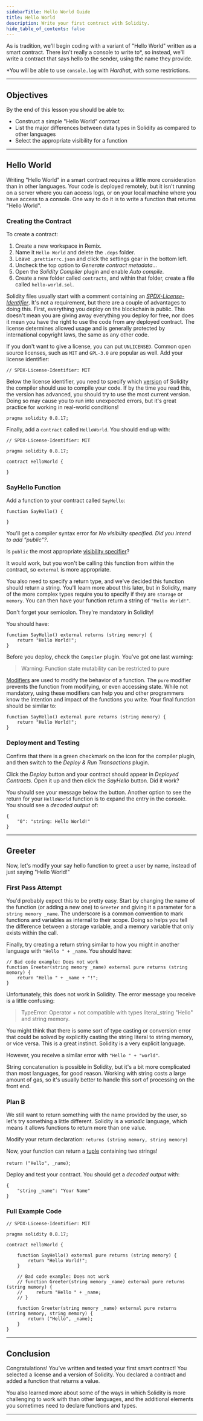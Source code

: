 ```yaml
---
sidebarTitle: Hello World Guide
title: Hello World
description: Write your first contract with Solidity.
hide_table_of_contents: false
---
```


As is tradition, we'll begin coding with a variant of "Hello World" written as a smart contract. There isn't really a console to write to\*, so instead, we'll write a contract that says hello to the sender, using the name they provide.

\*You will be able to use `console.log` with _Hardhat_, with some restrictions.

---

## Objectives

By the end of this lesson you should be able to:

- Construct a simple "Hello World" contract
- List the major differences between data types in Solidity as compared to other languages
- Select the appropriate visibility for a function

---

## Hello World

Writing "Hello World" in a smart contract requires a little more consideration than in other languages. Your code is deployed remotely, but it isn't running on a server where you can access logs, or on your local machine where you have access to a console. One way to do it is to write a function that returns "Hello World".

### Creating the Contract

To create a contract:

1. Create a new workspace in Remix.
2. Name it `Hello World` and delete the `.deps` folder.
3. Leave `.prettierrc.json` and click the settings gear in the bottom left.
4. Uncheck the top option to _Generate contract metadata..._
5. Open the _Solidity Compiler_ plugin and enable _Auto compile_.
6. Create a new folder called `contracts`, and within that folder, create a file called `hello-world.sol`.

Solidity files usually start with a comment containing an [_SPDX-License-Identifier_]. It's not a requirement, but there are a couple of advantages to doing this. First, everything you deploy on the blockchain is public. This doesn't mean you are giving away everything you deploy for free, nor does it mean you have the right to use the code from any deployed contract. The license determines allowed usage and is generally protected by international copyright laws, the same as any other code.

If you don't want to give a license, you can put `UNLICENSED`. Common open source licenses, such as `MIT` and `GPL-3.0` are popular as well. Add your license identifier:

```Solidity
// SPDX-License-Identifier: MIT
```

Below the license identifier, you need to specify which [version] of Solidity the compiler should use to compile your code. If by the time you read this, the version has advanced, you should try to use the most current version. Doing so may cause you to run into unexpected errors, but it's great practice for working in real-world conditions!

```Solidity
pragma solidity 0.8.17;
```

Finally, add a `contract` called `HelloWorld`. You should end up with:

```Solidity
// SPDX-License-Identifier: MIT

pragma solidity 0.8.17;

contract HelloWorld {

}
```

### SayHello Function

Add a function to your contract called `SayHello`:

```Solidity
function SayHello() {

}
```

You'll get a compiler syntax error for _No visibility specified. Did you intend to add "public"?_.

Is `public` the most appropriate [visibility specifier]?

It would work, but you won't be calling this function from within the contract, so `external` is more appropriate.

You also need to specify a return type, and we've decided this function should return a string. You'll learn more about this later, but in Solidity, many of the more complex types require you to specify if they are `storage` or `memory`. You can then have your function return a string of `"Hello World!"`.

Don't forget your semicolon. They're mandatory in Solidity!

You should have:

```Solidity
function SayHello() external returns (string memory) {
    return "Hello World!";
}
```

Before you deploy, check the `Compiler` plugin. You've got one last warning:

> Warning: Function state mutability can be restricted to pure

[Modifiers] are used to modify the behavior of a function. The `pure` modifier prevents the function from modifying, or even accessing state. While not mandatory, using these modifiers can help you and other programmers know the intention and impact of the functions you write. Your final function should be similar to:

```Solidity
function SayHello() external pure returns (string memory) {
    return "Hello World!";
}
```

### Deployment and Testing

Confirm that there is a green checkmark on the icon for the compiler plugin, and then switch to the _Deploy & Run Transactions_ plugin.

Click the _Deploy_ button and your contract should appear in _Deployed Contracts_. Open it up and then click the _SayHello_ button. Did it work?

You should see your message below the button. Another option to see the return for your `HelloWorld` function is to expand the entry in the console. You should see a _decoded output_ of:

```text
{
	"0": "string: Hello World!"
}
```

---

## Greeter

Now, let's modify your say hello function to greet a user by name, instead of just saying "Hello World!"

### First Pass Attempt

You'd probably expect this to be pretty easy. Start by changing the name of the function (or adding a new one) to `Greeter` and giving it a parameter for a `string memory _name`. The underscore is a common convention to mark functions and variables as internal to their scope. Doing so helps you tell the difference between a storage variable, and a memory variable that only exists within the call.

Finally, try creating a return string similar to how you might in another language with `"Hello " + _name`. You should have:

```Solidity
// Bad code example: Does not work
function Greeter(string memory _name) external pure returns (string memory) {
    return "Hello " + _name + "!";
}
```

Unfortunately, this does not work in Solidity. The error message you receive is a little confusing:

> TypeError: Operator + not compatible with types literal_string "Hello" and string memory.

You might think that there is some sort of type casting or conversion error that could be solved by explicitly casting the string literal to string memory, or vice versa. This is a great instinct. Solidity is a very explicit language.

However, you receive a similar error with `"Hello " + "world"`.

String concatenation is possible in Solidity, but it's a bit more complicated than most languages, for good reason. Working with string costs a large amount of gas, so it's usually better to handle this sort of processing on the front end.

### Plan B

We still want to return something with the name provided by the user, so let's try something a little different. Solidity is a _variadic_ language, which means it allows functions to return more than one value.

Modify your return declaration: `returns (string memory, string memory)`

Now, your function can return a [tuple] containing two strings!

`return ("Hello", _name)`;

Deploy and test your contract. You should get a _decoded output_ with:

```text
{
	"string _name": "Your Name"
}
```

### Full Example Code

```solidity
// SPDX-License-Identifier: MIT

pragma solidity 0.8.17;

contract HelloWorld {

    function SayHello() external pure returns (string memory) {
        return "Hello World!";
    }

    // Bad code example: Does not work
    // function Greeter(string memory _name) external pure returns (string memory) {
    //     return "Hello " + _name;
    // }

    function Greeter(string memory _name) external pure returns (string memory, string memory) {
        return ("Hello", _name);
    }
}
```

---

## Conclusion

Congratulations! You've written and tested your first smart contract! You selected a license and a version of Solidity. You declared a contract and added a function that returns a value.

You also learned more about some of the ways in which Solidity is more challenging to work with than other languages, and the additional elements you sometimes need to declare functions and types.

---


[_SPDX-License-Identifier_]: https://spdx.org/licenses/
[version]: https://docs.soliditylang.org/en/v0.8.17/layout-of-source-files.html?#version-pragma
[visibility specifier]: https://docs.soliditylang.org/en/v0.8.17/cheatsheet.html?#function-visibility-specifiers
[modifiers]: https://docs.soliditylang.org/en/v0.8.17/cheatsheet.html?#modifiers
[tuple]: https://en.wikipedia.org/wiki/Tuple


<PolicyBanner />